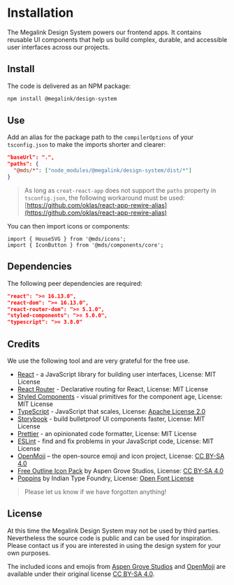 
<Meta title="Foundation/Installation" />

# Installation

The Megalink Design System powers our frontend apps. It contains reusable UI components that help us build complex, durable, and accessible user interfaces across our projects.

## Install

The code is delivered as an NPM package:

```bash
npm install @megalink/design-system
```

## Use

Add an alias for the package path to the `compilerOptions` of your `tsconfig.json` to make the imports shorter and clearer:

```json
"baseUrl": ".",
"paths": {
  "@mds/*": ["node_modules/@megalink/design-system/dist/*"]
}
```

> As long as `creat-react-app` does not support the `paths` property in `tsconfig.json`, the following workaround must be used: [https://github.com/oklas/react-app-rewire-alias](https://github.com/oklas/react-app-rewire-alias)

You can then import icons or components:

```tsx
import { HouseSVG } from '@mds/icons';
import { IconButton } from '@mds/components/core';
```

## Dependencies

The following peer dependencies are required:

```json
"react": ">= 16.13.0",
"react-dom": ">= 16.13.0",
"react-router-dom": ">= 5.1.0",
"styled-components": ">= 5.0.0",
"typescript": ">= 3.8.0"
```

## Credits

We use the following tool and are very grateful for the free use.

- [React](https://reactjs.org/) - a JavaScript library for building user interfaces, License: MIT License
- [React Router](https://reacttraining.com/react-router/) - Declarative routing for React, License: MIT License
- [Styled Components](https://styled-components.com/) - visual primitives for the component age, License: MIT License
- [TypeScript](https://styled-components.com/) - JavaScript that scales, License: [Apache License 2.0](https://www.apache.org/licenses/LICENSE-2.0)
- [Storybook](https://storybook.js.org/) - build bulletproof UI components faster, License: MIT License
- [Prettier](https://prettier.io/) - an opinionated code formatter, License: MIT License
- [ESLint](https://eslint.org/) - find and fix problems in your JavaScript code, License: MIT License
- [OpenMoji](https://openmoji.org/) – the open-source emoji and icon project, License: [CC BY-SA 4.0](https://creativecommons.org/licenses/by-sa/4.0/)
- [Free Outline Icon Pack](https://aspengrovestudios.com/product/free-outline-icon-pack/) by Aspen Grove Studios, License: [CC BY-SA 4.0](https://creativecommons.org/licenses/by-sa/4.0/)
- [Poppins](https://www.indiantypefoundry.com/fonts/poppins/) by Indian Type Foundry, License: [Open Font License](https://scripts.sil.org/cms/scripts/page.php?site_id=nrsi&id=OFL)

> Please let us know if we have forgotten anything!

## License

At this time the Megalink Design System may not be used by third parties. Nevertheless the source code is public and can be used for inspiration. Please contact us if you are interested in using the design system for your own purposes.

The included icons and emojis from [Aspen Grove Studios](https://aspengrovestudios.com) and [OpenMoji](https://openmoji.org/) are available under their original license [CC BY-SA 4.0](https://creativecommons.org/licenses/by-sa/4.0/).
